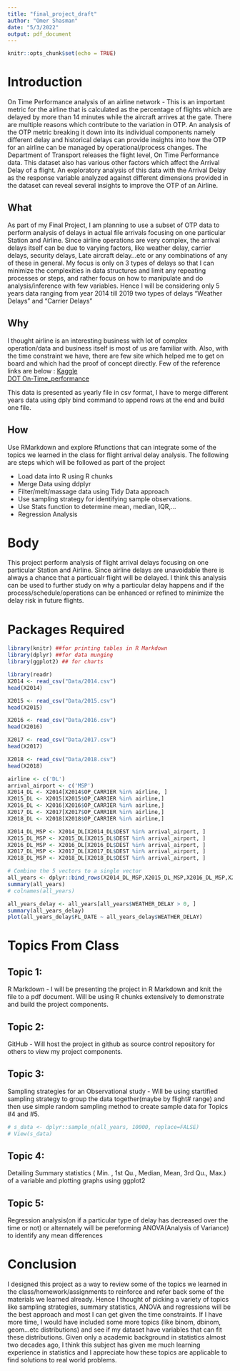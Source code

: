 ```yaml
---
title: "final_project_draft"
author: "Omer Shasman"
date: "5/3/2022"
output: pdf_document
---
```


```r
knitr::opts_chunk$set(echo = TRUE)
```


# Introduction
On Time Performance analysis of an airline network - This is an important metric for the airline that is calculated as the percentage of flights which are delayed by more than 14 minutes while the aircraft arrives at the gate. There are multiple reasons which contribute to the variation in OTP. An analysis of the OTP metric breaking it down into its individual components namely different delay and historical delays can provide insights into how the OTP for an airline can be managed by operational/process changes. The Department of Transport releases the flight level, On Time Performance data. This dataset also has various other factors which affect the Arrival Delay of a flight. An exploratory analysis of this data with the Arrival Delay as the response variable analyzed against different dimensions provided in the dataset can reveal several insights to improve the OTP of an Airline.

## What
As part of my Final Project, I am planning to use a subset of OTP data to perform analysis of delays in actual file arrivals focusing on one particular Station and Airline. Since airline operations are very complex, the arrival delays itself can be due to varying factors, like weather delay, carrier delays, security delays, Late aircraft delay...etc or any combinations of any of these in general. My focus is only on 3 types of delays so that I can minimize the complexities in data structures and limit any repeating processes or steps, and rather focus on how to manipulate and do analysis/inference with few variables. Hence I will be considering only 5 years data ranging from year 2014 till 2019 two types of delays "Weather Delays" and "Carrier Delays" 

## Why
I thought airline is an interesting business with lot of complex operation/data and business itself is most of us are familiar with. Also, with the time constraint we have, there are few site which helped me to get on board and which had the proof of concept directly. Few of the reference links are below :
[Kaggle](https://www.kaggle.com/datasets/yuanyuwendymu/airline-delay-and-cancellation-data-2009-2018?select=2014.csv)  
[DOT On-Time_performance](https://www.transtats.bts.gov/databases.asp?f7owrp6_VQ=G&f7owrp6_Qr5p=cn55r0tr4%FDg4n8ry&Z1qr_VQF=D)

This data is presented as yearly file in csv format, I have to merge different years data using dply bind command to append rows at the end and build one file.

## How
Use RMarkdown and explore Rfunctions that can integrate some of the topics we learned in the class for flight arrival delay analysis. The following are steps which will be followed as part of the project

- Load data into R using R chunks
- Merge Data using ddplyr 
- Filter/melt/massage data using Tidy Data approach
- Use sampling strategy for identifying sample observations.
- Use Stats function to determine mean, median, IQR,...
- Regression Analysis

# Body
This project perform analysis of flight arrival delays focusing on one particular Station and Airline.
Since airline delays are unavoidable there is always a chance that a particualr flight will be delayed. I think this analysis can be used to further study on why a particular delay happens and if the process/schedule/operations can be enhanced or refined to minimize the delay risk in future flights. 

# Packages Required
```r
library(knitr) ##for printing tables in R Markdown
library(dplyr) ##for data munging
library(ggplot2) ## for charts
```


```r
library(readr)
X2014 <- read_csv("Data/2014.csv")
head(X2014)

X2015 <- read_csv("Data/2015.csv")
head(X2015)

X2016 <- read_csv("Data/2016.csv")
head(X2016)

X2017 <- read_csv("Data/2017.csv")
head(X2017)

X2018 <- read_csv("Data/2018.csv")
head(X2018)

```

```r
airline <- c('DL')
arrival_airport <- c('MSP')
X2014_DL <- X2014[X2014$OP_CARRIER %in% airline, ]
X2015_DL <- X2015[X2015$OP_CARRIER %in% airline,]
X2016_DL <- X2016[X2016$OP_CARRIER %in% airline,]
X2017_DL <- X2017[X2017$OP_CARRIER %in% airline,]
X2018_DL <- X2018[X2018$OP_CARRIER %in% airline,]

X2014_DL_MSP <- X2014_DL[X2014_DL$DEST %in% arrival_airport, ]
X2015_DL_MSP <- X2015_DL[X2015_DL$DEST %in% arrival_airport, ]
X2016_DL_MSP <- X2016_DL[X2016_DL$DEST %in% arrival_airport, ]
X2017_DL_MSP <- X2017_DL[X2017_DL$DEST %in% arrival_airport, ]
X2018_DL_MSP <- X2018_DL[X2018_DL$DEST %in% arrival_airport, ]

# Combine the 5 vectors to a single vector
all_years <- dplyr::bind_rows(X2014_DL_MSP,X2015_DL_MSP,X2016_DL_MSP,X2017_DL_MSP,X2018_DL_MSP,)
summary(all_years)
# colnames(all_years)
```

```r
all_years_delay <- all_years[all_years$WEATHER_DELAY > 0, ]
summary(all_years_delay)
plot(all_years_delay$FL_DATE ~ all_years_delay$WEATHER_DELAY)
```


# Topics From Class

## Topic 1:
R Markdown - I will be presenting the project in R Markdown and knit the file to a pdf document. Will be using R chunks extensively to demonstrate and build the project components. 

## Topic 2:
GitHub - Will host the project in github as source control repository for others to view my project components. 

## Topic 3:
Sampling strategies for an Observational study - Will be using startified sampling strategy to group the data together(maybe by flight# range) and then use simple random sampling method to create sample data for Topics #4 and #5.

```r
# s_data <- dplyr::sample_n(all_years, 10000, replace=FALSE)
# View(s_data)
```

## Topic 4:
Detailing Summary statistics ( Min. , 1st Qu., Median, Mean, 3rd Qu., Max.) of a variable and plotting graphs using ggplot2

## Topic 5:
Regression analysis(on if a particular type of delay has decreased over the time or not) or alternately will be pereforming ANOVA(Analysis of Variance) to identify any mean differences 

# Conclusion
I designed this project as a way to review some of the topics we learned in the class/homework/assignments to reinforce and refer back some of the materials we learned already. Hence I thought of picking a variety of topics like sampling strategies, summary statistics, ANOVA and regressions will be the best approach and most I can get given the time constraints. If I have more time, I would have included some more topics (like binom, dbinom, geom...etc distributions) and see if my dataset have variables that can fit these distributions. Given only a academic background in statistics almost two decades ago, I think this subject has given me much learning experience in statistics and I appreciate how these topics are applicable to find solutions to real world problems.

